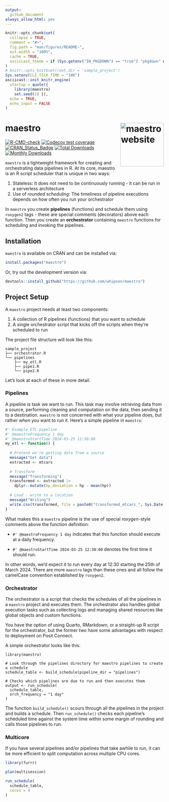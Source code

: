 ```yaml
---
output: 
  github_document
always_allow_html: yes
---
```


<!-- README.md is generated from README.Rmd. Please edit that file -->

```r
knitr::opts_chunk$set(
  collapse = TRUE,
  comment = "#>",
  fig.path = "man/figures/README-",
  out.width = "100%",
  cache = TRUE,
  asciicast_theme = if (Sys.getenv("IN_PKGDOWN") == "true") "pkgdown" else "readme"
)
# knitr::opts_knit$set(root.dir = 'sample_project')
Sys.setenv(CLI_TICK_TIME = "100")
asciicast::init_knitr_engine(
  startup = quote({
    library(maestro)
    set.seed(1) }),
  echo = TRUE,
  echo_input = FALSE
)
```

# maestro <a href="https://whipson.github.io/maestro/"><img src="man/figures/logo.png" alt="maestro website" align="right" height="138"/></a>

<!-- badges: start -->

[![R-CMD-check](https://github.com/whipson/maestro/actions/workflows/R-CMD-check.yaml/badge.svg)](https://github.com/whipson/maestro/actions/workflows/R-CMD-check.yaml) 
[![Codecov test coverage](https://codecov.io/gh/whipson/maestro/branch/main/graph/badge.svg)](https://app.codecov.io/gh/whipson/maestro?branch=main)
[![CRAN\_Status\_Badge](https://www.r-pkg.org/badges/version/maestro)](https://cran.r-project.org/package=maestro)
[![Total Downloads](https://cranlogs.r-pkg.org/badges/grand-total/maestro)](https://CRAN.R-project.org/package=maestro)
[![Monthly Downloads](https://cranlogs.r-pkg.org/badges/maestro)](https://cran.r-project.org/package=maestro)

<!-- badges: end -->

`maestro` is a lightweight framework for creating and orchestrating data pipelines in R. At its core, maestro is an R script scheduler that is unique in two ways:

1.  Stateless: It does not need to be continuously running - it can be run in a serverless architecture
2.  Use of *rounded scheduling*: The timeliness of pipeline executions depends on how often you run your orchestrator

In `maestro` you create **pipelines** (functions) and schedule them using `roxygen2` tags - these are special comments (decorators) above each function. Then you create an **orchestrator** containing `maestro` functions for scheduling and invoking the pipelines.

## Installation

`maestro` is available on CRAN and can be installed via:

```r
install.packages("maestro")
```
Or, try out the development version via:

``` r
devtools::install_github("https://github.com/whipson/maestro")
```

## Project Setup

A `maestro` project needs at least two components:

1.  A collection of R pipelines (functions) that you want to schedule
2.  A single orchestrator script that kicks off the scripts when they're scheduled to run

The project file structure will look like this:

```         
sample_project
├── orchestrator.R
└── pipelines
    ├── my_etl.R
    ├── pipe1.R
    └── pipe2.R
```

Let's look at each of these in more detail.

### Pipelines

A pipeline is task we want to run. This task may involve retrieving data from a source, performing cleaning and computation on the data, then sending it to a destination. `maestro` is not concerned with what your pipeline does, but rather *when* you want to run it. Here's a simple pipeline in `maestro`:

```r
#' Example ETL pipeline
#' @maestroFrequency 1 day
#' @maestroStartTime 2024-03-25 12:30:00
my_etl <- function() {
  
  # Pretend we're getting data from a source
  message("Get data")
  extracted <- mtcars
  
  # Transform
  message("Transforming")
  transformed <- extracted |> 
    dplyr::mutate(hp_deviation = hp - mean(hp))
  
  # Load - write to a location
  message("Writing")
  write.csv(transformed, file = paste0("transformed_mtcars_", Sys.Date(), ".csv"))
}
```

What makes this a `maestro` pipeline is the use of special *roxygen*-style comments above the function definition:

-   `#' @maestroFrequency 1 day` indicates that this function should execute at a daily frequency.

-   `#' @maestroStartTime 2024-03-25 12:30:00` denotes the first time it should run.

In other words, we'd expect it to run every day at 12:30 starting the 25th of March 2024. There are more `maestro` tags than these ones and all follow the camelCase convention established by `roxygen2`.

### Orchestrator

The orchestrator is a script that checks the schedules of all the pipelines in a `maestro` project and executes them. The orchestrator also handles global execution tasks such as collecting logs and managing shared resources like global objects and custom functions.

You have the option of using Quarto, RMarkdown, or a straight-up R script for the orchestrator, but the former two have some advantages with respect to deployment on Posit Connect.

A simple orchestrator looks like this:

```asciicast
library(maestro)

# Look through the pipelines directory for maestro pipelines to create a schedule
schedule_table <- build_schedule(pipeline_dir = "pipelines")

# Checks which pipelines are due to run and then executes them
output <- run_schedule(
  schedule_table, 
  orch_frequency = "1 day"
)
```

The function `build_schedule()` scours through all the pipelines in the project and builds a schedule. Then `run_schedule()` checks each pipeline's scheduled time against the system time within some margin of rounding and calls those pipelines to run.

### Multicore

If you have several pipelines and/or pipelines that take awhile to run, it can be more efficient to split computation across multiple CPU cores.

```r
library(furrr)

plan(multisession)

run_schedule(
  schedule_table,
  cores = 4
)
```
